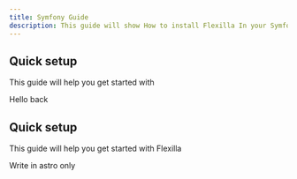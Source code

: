 ```yaml
---
title: Symfony Guide
description: This guide will show How to install Flexilla In your Symfony Project
---
```


## Quick setup

This guide will help you get started with

Hello back
## Quick setup

This guide will help you get started with Flexilla


Write in astro only
